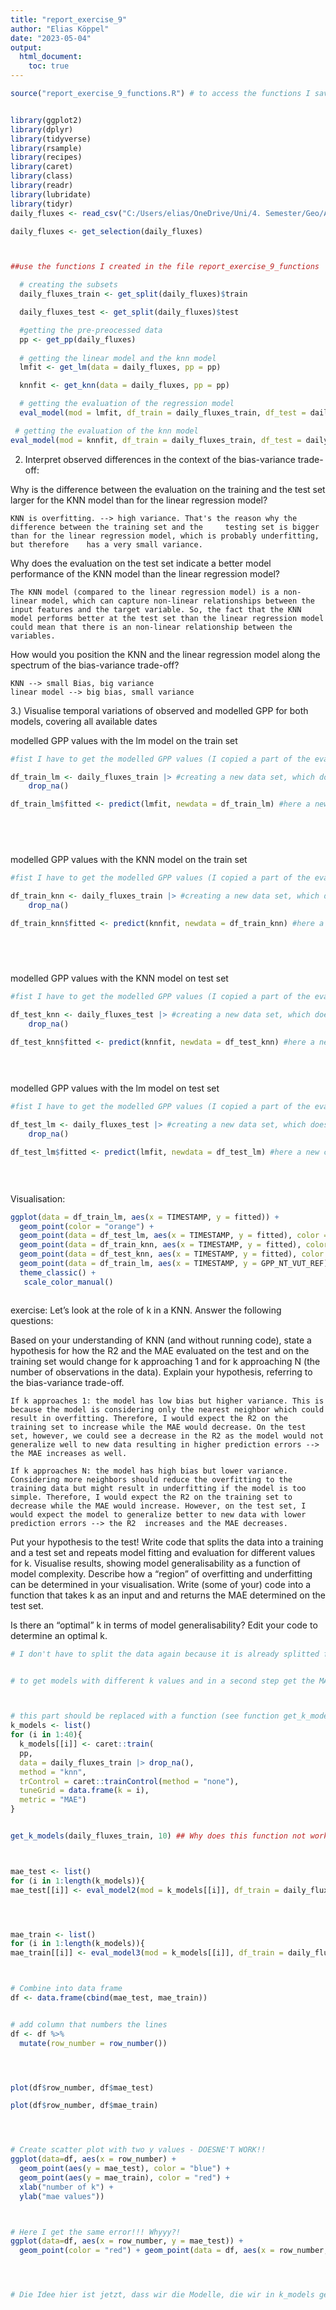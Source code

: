 ```yaml
---
title: "report_exercise_9"
author: "Elias Köppel"
date: "2023-05-04"
output:
  html_document:
    toc: true
---
```


```r
source("report_exercise_9_functions.R") # to access the functions I saved in a separate file called "report_exercise_9_functions"


library(ggplot2)
library(dplyr)
library(tidyverse)
library(rsample)
library(recipes)
library(caret)
library(class)
library(readr)
library(lubridate)
library(tidyr)
daily_fluxes <- read_csv("C:/Users/elias/OneDrive/Uni/4. Semester/Geo/AGDS I/agds_report_eliaskoeppel/data/FLX_CH-Dav_FLUXNET2015_FULLSET_DD_1997-2014_1-3.csv") 

daily_fluxes <- get_selection(daily_fluxes)



##use the functions I created in the file report_exercise_9_functions

  # creating the subsets
  daily_fluxes_train <- get_split(daily_fluxes)$train

  daily_fluxes_test <- get_split(daily_fluxes)$test

  #getting the pre-preocessed data
  pp <- get_pp(daily_fluxes)
  
  # getting the linear model and the knn model
  lmfit <- get_lm(data = daily_fluxes, pp = pp)

  knnfit <- get_knn(data = daily_fluxes, pp = pp)
```

```r
  # getting the evaluation of the regression model 
  eval_model(mod = lmfit, df_train = daily_fluxes_train, df_test = daily_fluxes_test)


```

```r
 # getting the evaluation of the knn model 
eval_model(mod = knnfit, df_train = daily_fluxes_train, df_test = daily_fluxes_test)
```

2) Interpret observed differences in the context of the bias-variance trade-off:

Why is the difference between the evaluation on the training and the test set larger for the KNN model than for the linear regression model?

    KNN is overfitting. --> high variance. That's the reason why the difference between the training set and the     testing set is bigger than for the linear regression model, which is probably underfitting, but therefore    has a very small variance. 

Why does the evaluation on the test set indicate a better model performance of the KNN model than the linear regression model?
  
    The KNN model (compared to the linear regression model) is a non-linear model, which can capture non-linear relationships between the input features and the target variable. So, the fact that the KNN model performs better at the test set than the linear regression model could mean that there is an non-linear relationship between the variables. 


How would you position the KNN and the linear regression model along the spectrum of the bias-variance trade-off?


    KNN --> small Bias, big variance
    linear model --> big bias, small variance
    
    
3.) Visualise temporal variations of observed and modelled GPP for both models, covering all available dates   
    
    


modelled GPP values with the lm model on the train set
```r

#fist I have to get the modelled GPP values (I copied a part of the eval_model function)

df_train_lm <- daily_fluxes_train |> #creating a new data set, which does not contain the NA values
    drop_na()

df_train_lm$fitted <- predict(lmfit, newdata = df_train_lm) #here a new column for the fitted value is created 
  


  
```
  
  
  
modelled GPP values with the KNN model on the train set
```r

#fist I have to get the modelled GPP values (I copied a part of the eval_model function)

df_train_knn <- daily_fluxes_train |> #creating a new data set, which does not contain the NA values
    drop_na()

df_train_knn$fitted <- predict(knnfit, newdata = df_train_knn) #here a new column for the fitted value is created 
  


  
```

modelled GPP values with the KNN model on test set
```r

#fist I have to get the modelled GPP values (I copied a part of the eval_model function)

df_test_knn <- daily_fluxes_test |> #creating a new data set, which does not contain the NA values
    drop_na()

df_test_knn$fitted <- predict(knnfit, newdata = df_test_knn) #here a new column for the fitted value is created 
  

  
```

modelled GPP values with the lm model on test set
```r

#fist I have to get the modelled GPP values (I copied a part of the eval_model function)

df_test_lm <- daily_fluxes_test |> #creating a new data set, which does not contain the NA values
    drop_na()

df_test_lm$fitted <- predict(lmfit, newdata = df_test_lm) #here a new column for the fitted value is created 
  

  
```


Visualisation:
```r
ggplot(data = df_train_lm, aes(x = TIMESTAMP, y = fitted)) +
  geom_point(color = "orange") +
  geom_point(data = df_test_lm, aes(x = TIMESTAMP, y = fitted), color = "red" ) +
  geom_point(data = df_train_knn, aes(x = TIMESTAMP, y = fitted), color = "blue") +
  geom_point(data = df_test_knn, aes(x = TIMESTAMP, y = fitted), color = "black") +
  geom_point(data = df_train_lm, aes(x = TIMESTAMP, y = GPP_NT_VUT_REF), color = "green") +
  theme_classic() +
   scale_color_manual() 



```

  
  
exercise: Let’s look at the role of k in a KNN. Answer the following questions:

Based on your understanding of KNN (and without running code), state a hypothesis for how the R2
and the MAE evaluated on the test and on the training set would change for k approaching 1 and for k approaching N (the number of observations in the data). Explain your hypothesis, referring to the bias-variance trade-off.
      
    If k approaches 1: the model has low bias but higher variance. This is because the model is considering only the nearest neighbor which could result in overfitting. Therefore, I would expect the R2 on the training set to increase while the MAE would decrease. On the test set, however, we could see a decrease in the R2 as the model would not generalize well to new data resulting in higher prediction errors -->  the MAE increases as well.

    If k approaches N: the model has high bias but lower variance. Considering more neighbors should reduce the overfitting to the training data but might result in underfitting if the model is too simple. Therefore, I would expect the R2 on the training set to decrease while the MAE would increase. However, on the test set, I would expect the model to generalize better to new data with lower prediction errors --> the R2  increases and the MAE decreases.


Put your hypothesis to the test! Write code that splits the data into a training and a test set and repeats model fitting and evaluation for different values for k. Visualise results, showing model generalisability as a function of model complexity. Describe how a “region” of overfitting and underfitting can be determined in your visualisation. Write (some of your) code into a function that takes k as an input and and returns the MAE determined on the test set.


Is there an “optimal” k in terms of model generalisability? Edit your code to determine an optimal k.
    
    
  
```r

# I don't have to split the data again because it is already splitted from the first part of the exxercise. 


# to get models with different k values and in a second step get the MAE values for the test data for each different model --> finally I want to see the developement of the MAE values.



# this part should be replaced with a function (see function get_k_models)
k_models <- list()  
for (i in 1:40){
  k_models[[i]] <- caret::train(
  pp, 
  data = daily_fluxes_train |> drop_na(), 
  method = "knn",
  trControl = caret::trainControl(method = "none"),
  tuneGrid = data.frame(k = i),
  metric = "MAE")
}


get_k_models(daily_fluxes_train, 10) ## Why does this function not work?



mae_test <- list()
for (i in 1:length(k_models)){
mae_test[[i]] <- eval_model2(mod = k_models[[i]], df_train = daily_fluxes_train, df_test = daily_fluxes_test)} 




mae_train <- list()
for (i in 1:length(k_models)){
mae_train[[i]] <- eval_model3(mod = k_models[[i]], df_train = daily_fluxes_train, df_test = daily_fluxes_test)} 



# Combine into data frame
df <- data.frame(cbind(mae_test, mae_train))


# add column that numbers the lines
df <- df %>% 
  mutate(row_number = row_number())




plot(df$row_number, df$mae_test)

plot(df$row_number, df$mae_train)




# Create scatter plot with two y values - DOESNE'T WORK!! 
ggplot(data=df, aes(x = row_number) +
  geom_point(aes(y = mae_test), color = "blue") +
  geom_point(aes(y = mae_train), color = "red") +
  xlab("number of k") +
  ylab("mae values"))



# Here I get the same error!!! Whyyy?!
ggplot(data=df, aes(x = row_number, y = mae_test)) +
  geom_point(color = "red") + geom_point(data = df, aes(x = row_number, y = mae_train), color = "blue")




# Die Idee hier ist jetzt, dass wir die Modelle, die wir in k_models gespeichert haben (sie wurden ja f?r den trainings-Datensatz erstellt) nun auf den Test-Datensatz angewendet werden. Dann wollen wir die MAE Werte rausgeben. Und diese dann mit den MAE-Werte f?r den Trainingsdatensatz vergleichen. Diese nnebeneinander in ein Dataframe packen. Und dass dann plotten. So sollte mann auch sehen, f?r welches k der MAE f?r die Test-Daten am kleinsten ist. DAs ist dann der optimale k Wert. 


```





